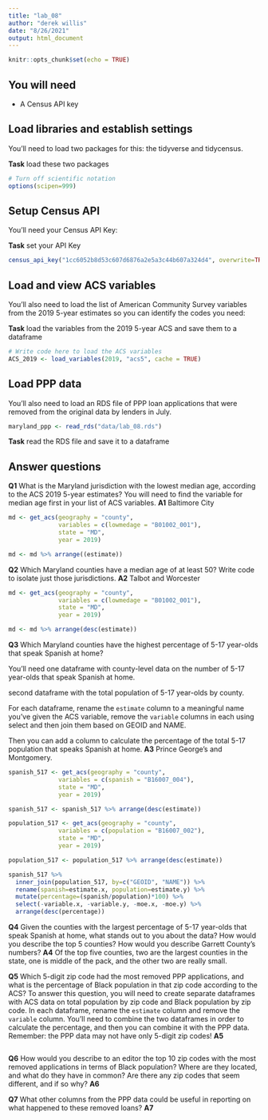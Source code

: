 ```yaml
---
title: "lab_08"
author: "derek willis"
date: "8/26/2021"
output: html_document
---
```


```r
knitr::opts_chunk$set(echo = TRUE)
```

## You will need

* A Census API key

## Load libraries and establish settings

You'll need to load two packages for this: the tidyverse and tidycensus.

**Task** load these two packages

```r
# Turn off scientific notation
options(scipen=999)
```

## Setup Census API

You'll need your Census API Key:

**Task** set your API Key

```r
census_api_key("1cc6052b8d53c607d6876a2e5a3c44b607a324d4", overwrite=TRUE)
```

## Load and view ACS variables

You'll also need to load the list of American Community Survey variables from the 2019 5-year estimates so you can identify the codes you need:

**Task** load the variables from the 2019 5-year ACS and save them to a dataframe

```r
# Write code here to load the ACS variables
ACS_2019 <- load_variables(2019, "acs5", cache = TRUE)
```

## Load PPP data

You'll also need to load an RDS file of PPP loan applications that were removed from the original data by lenders in July.

```r
maryland_ppp <- read_rds("data/lab_08.rds")
```

**Task** read the RDS file and save it to a dataframe

## Answer questions

**Q1** What is the Maryland jurisdiction with the lowest median age, according to the ACS 2019 5-year estimates? You will need to find the variable for median age first in your list of ACS variables.
**A1** Baltimore City

```r
md <- get_acs(geography = "county",
              variables = c(lowmedage = "B01002_001"),
              state = "MD",
              year = 2019)

md <- md %>% arrange((estimate)) 
```

**Q2** Which Maryland counties have a median age of at least 50? Write code to isolate just those jurisdictions.
**A2** Talbot and Worcester

```r
md <- get_acs(geography = "county",
              variables = c(lowmedage = "B01002_001"),
              state = "MD",
              year = 2019)

md <- md %>% arrange(desc(estimate)) 
```

**Q3** Which Maryland counties have the highest percentage of 5-17 year-olds that speak Spanish at home? 

You'll need one dataframe with county-level data on the number of 5-17 year-olds that speak Spanish at home.

second dataframe with the total population of 5-17 year-olds by county. 

For each dataframe, rename the `estimate` column to a meaningful name you've given the ACS variable, remove the `variable` columns in each using select and then join them based on GEOID and NAME. 

Then you can add a column to calculate the percentage of the total 5-17 population that speaks Spanish at home.
**A3** Prince George's and Montgomery.

```r
spanish_517 <- get_acs(geography = "county",
              variables = c(spanish = "B16007_004"),
              state = "MD",
              year = 2019)

spanish_517 <- spanish_517 %>% arrange(desc(estimate)) 

population_517 <- get_acs(geography = "county",
              variables = c(population = "B16007_002"),
              state = "MD",
              year = 2019)

population_517 <- population_517 %>% arrange(desc(estimate)) 

spanish_517 %>%
  inner_join(population_517, by=c("GEOID", "NAME")) %>%
  rename(spanish=estimate.x, population=estimate.y) %>%
  mutate(percentage=(spanish/population)*100) %>%
  select(-variable.x, -variable.y, -moe.x, -moe.y) %>%
  arrange(desc(percentage))
```

**Q4** Given the counties with the largest percentage of 5-17 year-olds that speak Spanish at home, what stands out to you about the data? How would you describe the top 5 counties? How would you describe Garrett County's numbers?
**A4** Of the top five counties, two are the largest counties in the state, one is middle of the pack, and the other two are really small. 

**Q5** Which 5-digit zip code had the most removed PPP applications, and what is the percentage of Black population in that zip code according to the ACS? To answer this question, you will need to create separate dataframes with ACS data on total population by zip code and Black population by zip code. In each dataframe, rename the `estimate` column and remove the `variable` column. You'll need to combine the two dataframes in order to calculate the percentage, and then you can combine it with the PPP data. Remember: the PPP data may not have only 5-digit zip codes!
**A5**

```r
```

**Q6** How would you describe to an editor the top 10 zip codes with the most removed applications in terms of Black population? Where are they located, and what do they have in common? Are there any zip codes that seem different, and if so why?
**A6**

**Q7** What other columns from the PPP data could be useful in reporting on what happened to these removed loans?
**A7**

